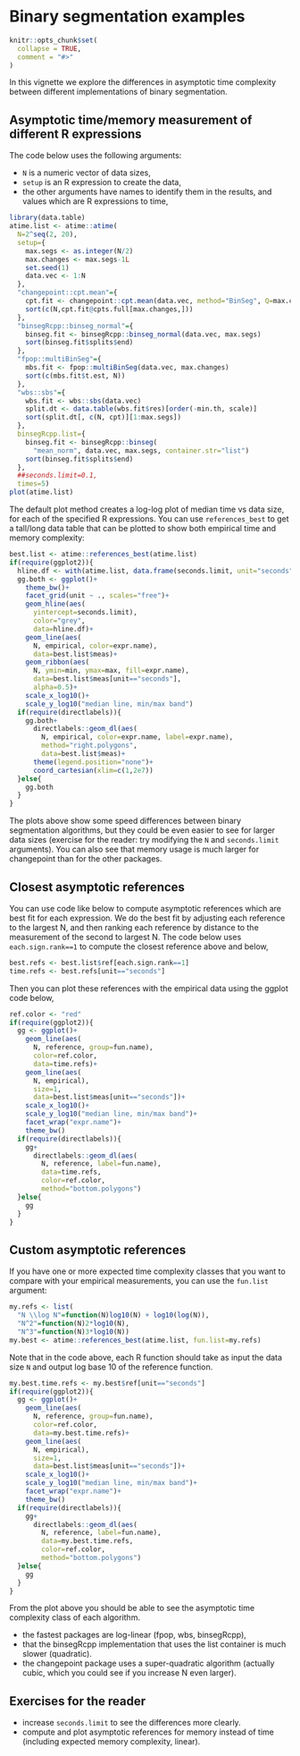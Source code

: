 <!--
%\VignetteEngine{knitr::knitr}
%\VignetteIndexEntry{Binary segmentation examples}
-->

# Binary segmentation examples

```r
knitr::opts_chunk$set(
  collapse = TRUE,
  comment = "#>"
)
```

In this vignette we explore the differences in asymptotic time
complexity between different implementations of binary segmentation.

## Asymptotic time/memory measurement of different R expressions

The code below uses the following arguments:

* `N` is a numeric vector of data sizes,
* `setup` is an R expression to create the data,
* the other arguments have names to identify them in the results, and
  values which are R expressions to time,

```r
library(data.table)
atime.list <- atime::atime(
  N=2^seq(2, 20),
  setup={
    max.segs <- as.integer(N/2)
    max.changes <- max.segs-1L
    set.seed(1)
    data.vec <- 1:N
  },
  "changepoint::cpt.mean"={
    cpt.fit <- changepoint::cpt.mean(data.vec, method="BinSeg", Q=max.changes)
    sort(c(N,cpt.fit@cpts.full[max.changes,]))
  },
  "binsegRcpp::binseg_normal"={
    binseg.fit <- binsegRcpp::binseg_normal(data.vec, max.segs)
    sort(binseg.fit$splits$end)
  },
  "fpop::multiBinSeg"={
    mbs.fit <- fpop::multiBinSeg(data.vec, max.changes)
    sort(c(mbs.fit$t.est, N))
  },
  "wbs::sbs"={
    wbs.fit <- wbs::sbs(data.vec)
    split.dt <- data.table(wbs.fit$res)[order(-min.th, scale)]
    sort(split.dt[, c(N, cpt)][1:max.segs])
  },
  binsegRcpp.list={
    binseg.fit <- binsegRcpp::binseg(
      "mean_norm", data.vec, max.segs, container.str="list")
    sort(binseg.fit$splits$end)
  },
  ##seconds.limit=0.1,
  times=5)
plot(atime.list)
```

The default plot method creates a log-log plot of median time vs data
size, for each of the specified R expressions. You can use
`references_best` to get a tall/long data table that can be plotted to
show both empirical time and memory complexity:

```r
best.list <- atime::references_best(atime.list)
if(require(ggplot2)){
  hline.df <- with(atime.list, data.frame(seconds.limit, unit="seconds"))
  gg.both <- ggplot()+
    theme_bw()+
    facet_grid(unit ~ ., scales="free")+
    geom_hline(aes(
      yintercept=seconds.limit),
      color="grey",
      data=hline.df)+
    geom_line(aes(
      N, empirical, color=expr.name),
      data=best.list$meas)+
    geom_ribbon(aes(
      N, ymin=min, ymax=max, fill=expr.name),
      data=best.list$meas[unit=="seconds"],
      alpha=0.5)+
    scale_x_log10()+
    scale_y_log10("median line, min/max band")
  if(require(directlabels)){
    gg.both+
      directlabels::geom_dl(aes(
        N, empirical, color=expr.name, label=expr.name),
        method="right.polygons",
        data=best.list$meas)+
      theme(legend.position="none")+
      coord_cartesian(xlim=c(1,2e7))
  }else{
    gg.both
  }
}
```

The plots above show some speed differences between binary
segmentation algorithms, but they could be even easier to see for
larger data sizes (exercise for the reader: try modifying the `N` and
`seconds.limit` arguments). You can also see that memory usage is much
larger for changepoint than for the other packages.

## Closest asymptotic references

You can use code like below to compute asymptotic references which are
best fit for each expression. We do the best fit by adjusting each
reference to the largest N, and then ranking each reference by
distance to the measurement of the second to largest N. The code below
uses `each.sign.rank==1` to compute the closest reference above and
below,

```r
best.refs <- best.list$ref[each.sign.rank==1]
time.refs <- best.refs[unit=="seconds"]
```

Then you can plot these references with the empirical data using the
ggplot code below,

```r
ref.color <- "red"
if(require(ggplot2)){
  gg <- ggplot()+
    geom_line(aes(
      N, reference, group=fun.name),
      color=ref.color,
      data=time.refs)+
    geom_line(aes(
      N, empirical),
      size=1,
      data=best.list$meas[unit=="seconds"])+
    scale_x_log10()+
    scale_y_log10("median line, min/max band")+
    facet_wrap("expr.name")+
    theme_bw()
  if(require(directlabels)){
    gg+
      directlabels::geom_dl(aes(
        N, reference, label=fun.name),
        data=time.refs,
        color=ref.color,
        method="bottom.polygons")
  }else{
    gg
  }
}
```

## Custom asymptotic references

If you have one or more expected time complexity classes that you want
to compare with your empirical measurements, you can use the
`fun.list` argument:

```r
my.refs <- list(
  "N \\log N"=function(N)log10(N) + log10(log(N)),
  "N^2"=function(N)2*log10(N),
  "N^3"=function(N)3*log10(N))
my.best <- atime::references_best(atime.list, fun.list=my.refs)
```

Note that in the code above, each R function should take as input the
data size `N` and output log base 10 of the reference function.

```r
my.best.time.refs <- my.best$ref[unit=="seconds"]
if(require(ggplot2)){
  gg <- ggplot()+
    geom_line(aes(
      N, reference, group=fun.name),
      color=ref.color,
      data=my.best.time.refs)+
    geom_line(aes(
      N, empirical),
      size=1,
      data=best.list$meas[unit=="seconds"])+
    scale_x_log10()+
    scale_y_log10("median line, min/max band")+
    facet_wrap("expr.name")+
    theme_bw()
  if(require(directlabels)){
    gg+
      directlabels::geom_dl(aes(
        N, reference, label=fun.name),
        data=my.best.time.refs,
        color=ref.color,
        method="bottom.polygons")
  }else{
    gg
  }
}
```

From the plot above you should be able to see the asymptotic time
complexity class of each algorithm.

* the fastest packages are log-linear (fpop, wbs, binsegRcpp), 
* that the binsegRcpp implementation that uses the list container is
  much slower (quadratic).
* the changepoint package uses a super-quadratic algorithm (actually
  cubic, which you could see if you increase N even larger).

## Exercises for the reader

* increase `seconds.limit` to see the differences more clearly.
* compute and plot asymptotic references for memory instead of time
  (including expected memory complexity, linear).
